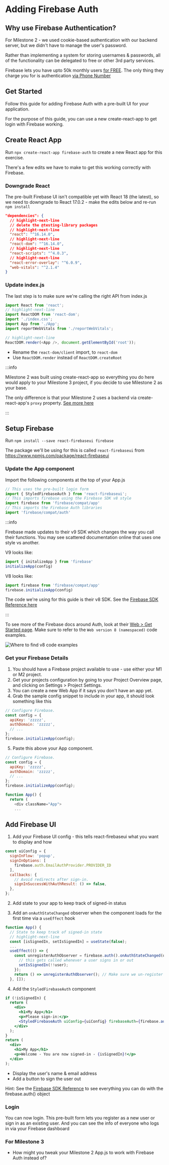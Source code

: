 # Adding Firebase Auth

## Why use Firebase Authentication?

For Milestone 2 - we used cookie-based authentication with our backend server, but we didn't have to manage the user's password.

Rather than implementing a system for storing usernames & passwords, all of the functionality can be delegated to free or other 3rd party services.

Firebase lets you have upto 50k monthly users [for FREE](https://firebase.google.com/pricing). The only thing they charge you for is authentication [via Phone Number](https://firebase.google.com/docs/auth/web/phone-auth)


## Get Started

Follow this guide for adding Firebase Auth with a pre-built UI for your application.

For the purpose of this guide, you can use a new create-react-app to get login with Firebase working.

## Create React App

Run `npx create-react-app firebase-auth` to create a new React app for this exercise.

There's a few edits we have to make to get this working correctly with Firebase.

### Downgrade React

The pre-built Firebase UI isn't compatible yet with React 18 (the latest), so we need to downgrade to React 17.0.2 - make the edits below and re-run `npm install`

```json title=package.json
"dependencies": {
  // highlight-next-line
  // delete the @testing-library packages
  // highlight-next-line
  "react": "^16.14.0",
  // highlight-next-line
  "react-dom": "^16.14.0",
  // highlight-next-line
  "react-scripts": "^4.0.3",
  // highlight-next-line
  "react-error-overlay": "^6.0.9",
  "web-vitals": "^2.1.4"
}
```

### Update index.js

The last step is to make sure we're calling the right API from index.js

```js title="src/index.js"
import React from 'react';
// highlight-next-line
import ReactDOM from 'react-dom';
import './index.css';
import App from './App';
import reportWebVitals from './reportWebVitals';

// highlight-next-line
ReactDOM.render(<App />, document.getElementById('root'));

```
* Rename the `react-dom/client` import, to `react-dom`
* Use `ReactDOM.render` instead of `ReactDOM.createRoot`

:::info

Milestone 2 was built using create-react-app so everything you do here would apply to your Milestone 3 project, if you decide to use Milestone 2 as your base.

The only difference is that your Milestone 2 uses a backend via create-react-app's `proxy` property. [See more here](./../unit-2/frontend/developing-the-frontend.mdx#proxy-api)

:::

## Setup Firebase

Run `npm install --save react-firebaseui firebase`

The package we'll be using for this is called `react-firebaseui` from https://www.npmjs.com/package/react-firebaseui

### Update the App component

Import the following components at the top of your App.js

```js title="src/App.js"
// This uses the pre-built login form
import { StyledFirebaseAuth } from 'react-firebaseui';
// This imports firebase using the Firebase SDK v8 style
import firebase from 'firebase/compat/app'
// This imports the Firebase Auth libraries
import 'firebase/compat/auth'
```

:::info

Firebase made updates to their v9 SDK which changes the way you call their functions. You may see scattered documentation online that uses one style vs another.

V9 looks like:
```js
import { initalizeApp } from 'firebase'
initializeApp(config)
```

V8 looks like:
```js
import firebase from 'firebase/compat/app'
firebase.initializeApp(config)
```

The code we're using for this guide is their v8 SDK. See the [Firebase SDK Reference here](https://firebase.google.com/docs/reference/js/v8)

:::

To see more of the Firebase docs around Auth, look at their [Web > Get Started page](https://firebase.google.com/docs/auth/web/start#web-version-9_3). Make sure to refer to the `Web version 8 (namespaced)` code examples.

![Where to find v8 code examples](auth-docs.png)

### Get your Firebase Details

1. You should have a Firebase project available to use - use either your M1 or M2 project.
2. Get your projects configuration by going to your Project Overview page, and clicking on Settings > Project Settings.
3. You can create a new Web App if it says you don't have an app yet.
4. Grab the sample config snippet to include in your app, it should look something like this

```js
// Configure Firebase.
const config = {
  apiKey: 'zzzzz',
  authDomain: 'zzzzz',
  // ...
};
firebase.initializeApp(config);
```
5. Paste this above your App component.

```js
// Configure Firebase.
const config = {
  apiKey: 'zzzzz',
  authDomain: 'zzzzz',
  // ...
};
firebase.initializeApp(config);

function App() {
  return (
    <div className="App">
    ...
```
## Add Firebase UI

1. Add your Firebase UI config - this tells react-firebaseui what you want to display and how

```js
const uiConfig = {
  signInFlow: 'popup',
  signInOptions: [
    firebase.auth.EmailAuthProvider.PROVIDER_ID
  ],
  callbacks: {
    // Avoid redirects after sign-in.
    signInSuccessWithAuthResult: () => false,
  },
};
```

2. Add state to your app to keep track of signed-in status

3. Add an `onAuthStateChanged` observer when the component loads for the first time via a `useEffect` hook

```js
function App() {
  // State to keep track of signed-in state
  // highlight-next-line
  const [isSignedIn, setIsSignedIn] = useState(false);
  ...
  useEffect(() => {
    const unregisterAuthObserver = firebase.auth().onAuthStateChanged(user => {
      // this gets called whenever a user signs in or out
      setIsSignedIn(!!user);
    });
    return () => unregisterAuthObserver(); // Make sure we un-register Firebase observers when the component unmounts.
  }, []);

```
4. Add the `StyledFirebaseAuth` component

```jsx
if (!isSignedIn) {
  return (
    <div>
      <h1>My App</h1>
      <p>Please sign-in:</p>
      <StyledFirebaseAuth uiConfig={uiConfig} firebaseAuth={firebase.auth()} />
    </div>
  );
}
return (
  <div>
    <h1>My App</h1>
    <p>Welcome - You are now signed-in - {isSignedIn}!</p>
  </div>
);
```

* Display the user's name & email address
* Add a button to sign the user out

Hint: See the [Firebase SDK Reference](https://firebase.google.com/docs/reference/js/v8/firebase.auth) to see everything you can do with the firebase.auth() object

### Login

You can now login. This pre-built form lets you register as a new user or sign in as an existing user. And you can see the info of everyone who logs in via your Firebase dashboard

### For Milestone 3

* How might you tweak your Milestone 2 App.js to work with Firebase Auth instead of?